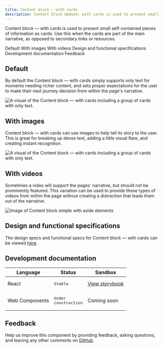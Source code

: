 ```yaml
---
title: Content block – with cards
description: Content block &mdash; with cards is used to present small self-contained pieces of information as cards. Use this when the cards are part of the main narrative, as opposed to secondary links or resources.
---
```


<PageDescription>

Content block &mdash; with cards is used to present small self-contained pieces of information as cards. Use this when the cards are part of the main narrative, as opposed to secondary links or resources.

</PageDescription>

<AnchorLinks>

<AnchorLink>Default</AnchorLink>
<AnchorLink>With images</AnchorLink>
<AnchorLink>With videos</AnchorLink>
<AnchorLink>Design and functional specifications</AnchorLink>
<AnchorLink>Development documentation</AnchorLink>
<AnchorLink>Feedback</AnchorLink>
    
</AnchorLinks>

## Default

By default the Content block &mdash; with cards simply supports only text for moments needing richer content, and sets proper expectations for the user to make their next journey decision from within the page's narrative.

![A visual of the Content block &mdash; with cards including a group of cards with only text.](../../images/pattern/content-block-with-cards/content-block-with-cards.jpg)

## With images
Content block &mdash; with cards can use images to help tell its story to the user. This is great for breaking up dense text, adding a little visual flare, and creating instant recognition.

![A visual of the Content block &mdash; with cards including a group of cards with only text.](../../images/pattern/content-block-with-cards/content-block-with-cards-with-images.jpg)

## With videos 
Sometimes a video will support the pages' narrative, but should not be prominently featured. This variation can be used to provide those types of videos from within the page without creating a distraction that leads them out of the narrative.

![Image of Content block simple with aside elements](../../images/pattern/content-block-with-cards/content-block-with-cards-with-videos.jpg)

## Design and functional specifications

The design specs and functional specs for Content block &mdash; with cards can be viewed <a href="https://ibm.ent.box.com/folder/111084561933" target="_blank">here</a>.

## Development documentation

| Language | Status | Sandbox |
| -------- | ------ | ------- |
| React | <div><span class="bx--tag bx--tag--green"><pre>Stable</pre></span></div> | <a href="https://ibmdotcom-react.mybluemix.net/?path=/story/components-contentblockcards--default" target="_blank">View storybook</a> |
| Web Components | <div><span class="bx--tag bx--tag--cool-gray"><pre>Under construction</pre></span></div> | Coming soon |

## Feedback

Help us improve this component by providing feedback, asking questions, and leaving any other comments on <a href="https://github.com/carbon-design-system/ibm-dotcom-library" target="_blank">GitHub</a>.
